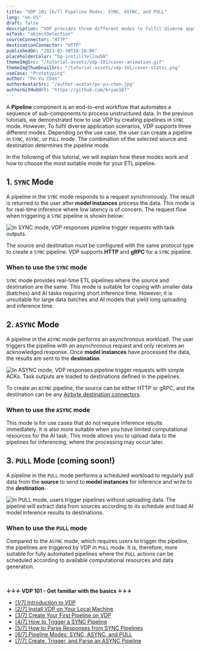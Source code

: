 ```yaml
---
title: "VDP 101 [6/7] Pipeline Modes: SYNC, ASYNC, and PULL"
lang: "en-US"
draft: false
description: "VDP provides three different modes to fulfil diverse application scenarios. Depending on the use case, the user can create a pipeline in SYNC, ASYNC, or PULL mode."
aiTask: "objectDetection"
sourceConnector: "HTTP"
destinationConnector: "HTTP"
publishedOn: "2023-01-30T18:26:00"
placeholderColor: "bg-instillYellow50"
themeImgSrc: "/tutorial-assets/vdp-101/cover-animation.gif"
themeImgThumbnailSrc: "/tutorial-assets/vdp-101/cover-static.png"
useCase: "Prototyping"
author: "Po-Yu Chen"
authorAvatarSrc: "/author-avatar/po-yu-chen.jpg"
authorGitHubUrl: "https://github.com/bryan107"
---
```


A **Pipeline** component is an end-to-end workflow that automates a sequence of sub-components to process unstructured data. In the previous tutorials, we demonstrated how to use VDP by creating pipelines in `SYNC` mode. However, To fulfil diverse application scenarios, VDP supports three different modes. Depending on the use case, the user can create a pipeline in `SYNC`, `ASYNC`, or `PULL` mode. The combination of the selected source and destination determines the pipeline mode.

In the following of this tutorial, we will explain how these modes work and how to choose the most suitable mode for your ETL pipeline.

## 1. `SYNC` Mode

A pipeline in the `SYNC` mode responds to a request synchronously. The result is returned to the user after **model instances** process the data. This mode is for real-time inference where low latency is of concern. The request flow when triggering a `SYNC` pipeline is shown below:

<img
    src="/tutorial-assets/vdp-101/6-pipeline-modes/sync.svg"
    alt="In SYNC mode, VDP responses pipeline trigger requests with task outputs."
/>

The source and destination must be configured with the same protocol type to create a `SYNC` pipeline. VDP supports **HTTP** and **gRPC** for a `SYNC` pipeline.


### When to use the `SYNC` mode

`SYNC` mode provides real-time ETL pipelines where the source and destination are the same. This mode is suitable for coping with smaller data (batches) and AI tasks requiring short inference time. However, it is unsuitable for large data batches and AI models that yield long uploading and inference time.


## 2. `ASYNC` Mode

A pipeline in the `ASYNC` mode performs an asynchronous workload. The user triggers the pipeline with an asynchronous request and only receives an acknowledged response. Once **model instances** have processed the data, the results are sent to the **destination**.

<img
    src="/tutorial-assets/vdp-101/6-pipeline-modes/async.svg"
    alt="In ASYNC mode, VDP responses pipeline trigger requests with simple ACKs. Task outputs are loaded to destinations defined in the pipelines."
/>

To create an `ASYNC` pipeline, the source can be either HTTP or gRPC, and the destination can be any [Airbyte destination connectors](https://airbyte.com/).

### When to use the `ASYNC` mode

This mode is for use cases that do not require inference results immediately. It is also more suitable when you have limited computational resources for the AI task. This mode allows you to upload data to the pipelines for inferencing, where the processing may occur later.


## 3. `PULL` Mode (coming soon!)

A pipeline in the `PULL` mode performs a scheduled workload to regularly pull data from the **source** to send to **model instances** for inference and write to the **destination**.

<img
    src="/tutorial-assets/vdp-101/6-pipeline-modes/pull.svg"
    alt="In PULL mode, users trigger pipelines without uploading data. The pipeline will extract data from sources according to its schedule and load AI model inference results to destinations."
/>


### When to use the `PULL` mode

Compared to the `ASYNC` mode, which requires users to trigger the pipeline, the pipelines are triggered by VDP in `PULL` mode. It is, therefore, more suitable for fully automated pipelines where the `PULL` actions can be scheduled according to available computational resources and data generation. 

<br/><br/>
**↓↓↓ VDP 101 - Get familiar with the basics ↓↓↓**
- [[1/7] Introduction to VDP](/tutorials/vdp-101-1-introduction)
- [[2/7] Install VDP on Your Local Machine](/tutorials/vdp-101-2-installation)
- [[3/7] Create Your First Pipeline on VDP](/tutorials/vdp-101-3-create-your-first-pipeline)
- [[4/7] How to Trigger a SYNC Pipeline](/tutorials/vdp-101-4-how-to-trigger-a-sync-pipeline)
- [[5/7] How to Parse Responses from SYNC Pipelines](/tutorials/vdp-101-5-how-to-parse-vdp-responses)
- [[6/7] Pipeline Modes: SYNC, ASYNC, and PULL](/tutorials/vdp-101-6-pipeline-modes)
- [[7/7] Create, Trigger, and Parse an ASYNC Pipeline](/tutorials/vdp-101-7-create-trigger-parse-a-async-pipeline)